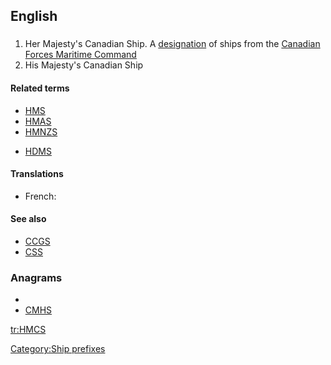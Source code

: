 {{wikipedia|Her Majesty's Canadian Ship}}
==English==
{{wikipedia}}
==={{initialism}}===
{{en-initialism}}

# Her Majesty's Canadian Ship. A [[designation]] of ships from the [[w:Canadian Forces Maritime Command|Canadian Forces Maritime Command]]
# His Majesty's Canadian Ship

====Related terms====
* [[HMS]]
* [[HMAS]]
* [[HMNZS]]

* [[HDMS]]

====Translations====
{{trans-top|Ship designation}}
*French: {{t-|fr|NCSM}}
{{trans-mid}}
{{trans-bottom}}

====See also====
* [[CCGS]]
* [[CSS]]

===Anagrams===
* {{alphagram|chms}}
* [[CMHS#English|CMHS]]


[[Category:Ship prefixes]]

[[tr:HMCS]]